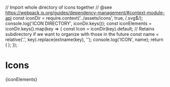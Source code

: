 // Import whole directory of icons together
// @see https://webpack.js.org/guides/dependency-management/#context-module-api
const iconDir = require.context('../assets/icons', true, /\.svg$/);
console.log('ICON DIRECTORY', iconDir.keys());
const iconElements = iconDir.keys().map(key => {
  const Icon = iconDir(key).default;
  // Retains subdirectory if we want to organize with those in the future
  const name = relative('.', key).replace(extname(key), '');
  console.log('ICON', name);
  return (
    <IconItem name={name}>
      <Icon class="o-icon" />
    </IconItem>
  );
});

<Meta title="Icons" />

# Icons

<IconGallery>{iconElements}</IconGallery>
